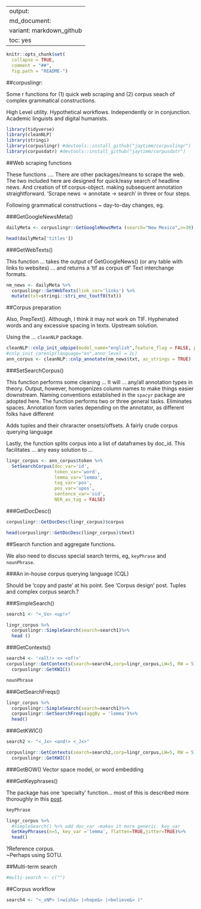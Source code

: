 
---
output:
  md_document:
    variant: markdown_github
    toc: yes
---

```r
knitr::opts_chunk$set(
  collapse = TRUE,
  comment = "##",
  fig.path = "README-")
```

##corpuslingr: 

Some r functions for (1) quick web scraping and (2) corpus seach of complex grammatical constructions. 

High Level utility. Hypothetical workflows. Independently or in conjunction.  Academic linguists and digital humanists.

```r
library(tidyverse)
library(cleanNLP)
library(stringi)
library(corpuslingr) #devtools::install_github("jaytimm/corpuslingr")
library(corpusdatr) #devtools::install_github("jaytimm/corpusdatr")
```


##Web scraping functions

These functions .... There are other packages/means to scrape the web.  The two included here are designed for quick/easy search of headline news. And creation of tif corpus-object.  making subsequent annotation straightforward.  'Scrape news -> annotate -> search' in three or four steps.

Following grammatical constructions ~ day-to-day changes, eg.

###GetGoogleNewsMeta()
```r
dailyMeta <- corpuslingr::GetGoogleNewsMeta (search="New Mexico",n=30)

head(dailyMeta['titles'])
```


###GetWebTexts()

This function ... takes the output of GetGoogleNews() (or any table with links to websites) ... and returns a 'tif as corpus df'
Text interchange formats.

```r
nm_news <- dailyMeta %>% 
  corpuslingr::GetWebTexts(link_var='links') %>%
  mutate(txt=stringi::stri_enc_toutf8(txt))
```


##Corpus preparation

Also, PrepText(). Although, I think it may not work on TIF.
Hyphenated words and any excessive spacing in texts. Upstream solution.

Using the ... `cleanNLP` package. 
```r
cleanNLP::cnlp_init_udpipe(model_name="english",feature_flag = FALSE, parser = "none") 
#cnlp_init_corenlp(language="en",anno_level = 1L)
ann_corpus <- cleanNLP::cnlp_annotate(nm_news$txt, as_strings = TRUE) 
```




###SetSearchCorpus()

This function performs some cleaning ... It will ... any/all annotation types in theory.  Output, however, homogenizes column names to make things easier downstream. Naming conventions established in the `spacyr` package are adopted here.  The function performs two or three general tasks. Eliminates spaces.  Annotation form varies depending on the annotator, as different folks have different 

Adds tuples and their chraracter onsets/offsets. A fairly crude corpus querying language  

Lastly, the function splits corpus into a list of dataframes by doc_id.  This facilitates ... any easy solution to ...


```r
lingr_corpus <- ann_corpus$token %>%
  SetSearchCorpus(doc_var='id', 
                  token_var='word', 
                  lemma_var='lemma', 
                  tag_var='pos', 
                  pos_var='upos',
                  sentence_var='sid',
                  NER_as_tag = FALSE)
```


###GetDocDesc() 


```r
corpuslingr::GetDocDesc(lingr_corpus)$corpus
```
```r
head(corpuslingr::GetDocDesc(lingr_corpus)$text)
```



##Search function and aggregate functions.

We also need to discuss special search terms, eg, `keyPhrase` and `nounPhrase`.  


###An in-house corpus querying language (CQL)

Should be 'copy and paste' at his point. See 'Corpus design' post. Tuples and complex corpus search.?

###SimpleSearch()
```r
search1 <- "<_Vx> <up!>"

lingr_corpus %>%
  corpuslingr::SimpleSearch(search=search1)%>%
  head ()
```

###GetContexts()

```r
search4 <- '<all!> <> <of!>'
corpuslingr::GetContexts(search=search4,corp=lingr_corpus,LW=5, RW = 5)%>%
  corpuslingr::GetKWIC()
```



```r
nounPhrase
```


###GetSearchFreqs()
```r
lingr_corpus %>%
  corpuslingr::SimpleSearch(search=search1)%>%
  corpuslingr::GetSearchFreqs(aggBy = 'lemma')%>%
  head()
```


###GetKWIC()
```r
search2 <- "<_Jx> <and!> <_Jx>"

corpuslingr::GetContexts(search=search2,corp=lingr_corpus,LW=5, RW = 5)%>%
  corpuslingr::GetKWIC()
```

###GetBOW()
Vector space model, or word embedding


###GetKeyphrases()

The package has one 'specialty' function... most of this is described more thoroughly in this [post]().

```r
keyPhrase
```
```r
lingr_corpus %>%
  #SimpleSearch() %>% add doc_var ~makes it more generic. key_var
  GetKeyPhrases(n=5, key_var ='lemma', flatten=TRUE,jitter=TRUE)%>%
  head()
```

?Reference corpus.  
~Perhaps using SOTU.

##Multi-term search

```r
#multi-search <- c("")
```


##Corpus workflow
```r
search4 <- "<_xNP> (<wish&> |<hope&> |<believe&> )"
```



